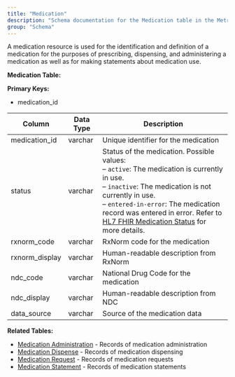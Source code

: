 ```yaml
---
title: "Medication"
description: "Schema documentation for the Medication table in the Metriport data model"
group: "Schema"
---
```


A medication resource is used for the identification and definition of a medication for the purposes of prescribing, dispensing, and administering a medication as well as for making statements about medication use.

**Medication Table:**

**Primary Keys:**
* medication_id

| Column | Data Type | Description |
| ------ | --------- | ----------- |
| medication_id | varchar | Unique identifier for the medication |
| status | varchar | Status of the medication. Possible values:<br/>– <code>active</code>: The medication is currently in use.<br/>– <code>inactive</code>: The medication is not currently in use.<br/>– <code>entered-in-error</code>: The medication record was entered in error. Refer to <a href="https://hl7.org/fhir/R4/valueset-medication-status.html" target="_blank" rel="noopener noreferrer">HL7 FHIR Medication Status</a> for more details.|
| rxnorm_code | varchar | RxNorm code for the medication |
| rxnorm_display | varchar | Human-readable description from RxNorm |
| ndc_code | varchar | National Drug Code for the medication |
| ndc_display | varchar | Human-readable description from NDC |
| data_source | varchar | Source of the medication data |

**Related Tables:**
* [Medication Administration](/medical-api/handling-data/schema/medication-administration) - Records of medication administration
* [Medication Dispense](/medical-api/handling-data/schema/medication-dispense) - Records of medication dispensing
* [Medication Request](/medical-api/handling-data/schema/medication-request) - Records of medication requests
* [Medication Statement](/medical-api/handling-data/schema/medication-statement) - Records of medication statements
